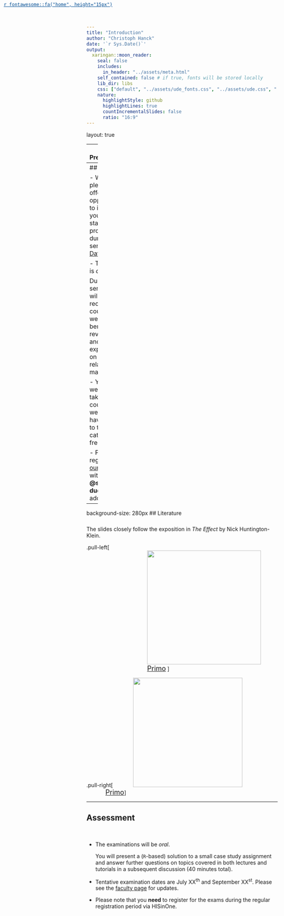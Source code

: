 ```yaml
---
title: "Introduction"
author: "Christoph Hanck"
date: '`r Sys.Date()`'
output:
  xaringan::moon_reader:
    seal: false
    includes:
      in_header: "../assets/meta.html"
    self_contained: false # if true, fonts will be stored locally
    lib_dir: libs
    css: ["default", "../assets/ude_fonts.css", "../assets/ude.css", "../assets/custom.css", "../assets/title_slides.css"]
    nature:
      highlightStyle: github
      highlightLines: true
      countIncrementalSlides: false
      ratio: "16:9"
---
```

layout: true
<a style="position: absolute;top:5px;left:10px;color:#004c93;" target="Overview"  href="https://kasa24.netlify.app/">`r fontawesome::fa("home", height="15px")`</a>

---
## Preliminaries
</br>

**Moodle**

Slides, exercises and announcements will be provided in [this moodle course](https://moodle.uni-due.de/course/view.php?id=44280) (PW: theeffect) 

<p style="margin-bottom:40px"></p>

**Lecture**

<span>Christoph Hanck </span><span>(<a href = "mailto: christoph.hanck@vwl.uni-due.de">christoph.hanck@vwl.uni-due.de</a>)</span>

Thursdays and Fridays from from 10:00 - 14:00 in room R12 R06 A48 (until May XX<sup>th</sup>)

<p style="margin-bottom:40px"></p>

**Tutorials**

Jens Klenke <span>(<a href = "mailto: jens.klenke@vwl.uni-due.de">jens.klenke@vwl.uni-due.de</a>)</span>

April XX<sup>th</sup>, XX<sup>th</sup>, and XX<sup>th</sup>, 14:00 - 18:00 in room R12 R06 A48

May XX<sup>th</sup>/XX<sup>th</sup> and June XX<sup>st</sup>/XX<sup>nd</sup>, 10:00 - 14:00 in room R12 R06 A48

---
## Datacamp
</br>


- We are pleased to offer you the opportunity to improve your skills in statistical programming during this semester on [Datacamp](http://datacamp.com)!

- This offer is *optional*. 

    During the semester we will recommend courses that we feel are beneficial for revisiting and/or expanding on the `R` related material. 

- You are welcome to take other courses as well&mdash;you have access to the entire catalog for free!

- Please register [in our group](https://www.datacamp.com/groups/shared_links/d3a35282c24ce3d7103cf4b0d9e9e97f1113f057e45bb0151f76002ea10f0057) with your **@stud.uni-due.de** mail address.

---
background-size: 280px
## Literature 
<p style="margin-bottom:20px;margin-top:25px">
The slides closely follow the exposition in _The Effect_ by Nick Huntington-Klein.
<br>

.pull-left[
<a href="https://theeffectbook.net">
<img src="https://m.media-amazon.com/images/I/714TBPGbi7L.jpg"
     width="300px" style="margin-left:160px"></a>
<a style="margin-left:160px;font-size:18px;" href="https://primo.uni-due.de/permalink/49HBZ_UDE/1uttatt/alma99206662731706446">Primo</a> 
]

.pull-right[
<a href="https://mixtape.scunning.com">
<img src="https://m.media-amazon.com/images/I/71vNUOWzyaL.jpg"
     width="288px" style="margin-left:50px"></a>
     </br>
<a style="margin-left:50px;font-size:18px;" href="https://primo.uni-due.de/permalink/49HBZ_UDE/1uttatt/alma990204629730206446">Primo</a>
]

---

## Assessment
</br>

- The examinations will be *oral*.

  You will present a (`R`-based) solution to a small case study assignment and answer further questions on topics covered in both lectures and tutorials in a subsequent discussion (40 minutes total).

- Tentative examination dates are July XX<sup>th</sup> and September XX<sup>st</sup>. Please see the [faculty page](https://www.wiwi.uni-due.de/studium/studienorganisation/pruefungen/pruefungstermine/) for updates.

- Please note that you **need** to register for the exams during the regular registration period via HISinOne.
